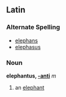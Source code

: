 ==Latin==
===Alternate Spelling===
*[[elephans]]
*[[elephasus]]
===Noun===
'''elephantus, [[Wiktionary Appendix:Latin second declension|-anti]]''' ''m''

#an [[elephant]]